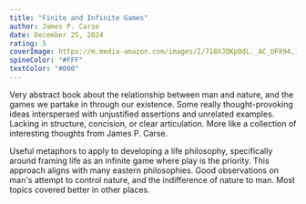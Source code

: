 ```yaml
---
title: "Finite and Infinite Games"
author: James P. Carse
date: December 25, 2024
rating: 5
coverImage: https://m.media-amazon.com/images/I/718XJQKpOdL._AC_UF894,1000_QL80_.jpg
spineColor: "#FFF"
textColor: "#000"
---
```


Very abstract book about the relationship between man and nature, and the games we partake in through our existence. Some really thought-provoking ideas interspersed with unjustified assertions and unrelated examples. Lacking in structure, concision, or clear articulation. More like a collection of interesting thoughts from James P. Carse.

Useful metaphors to apply to developing a life philosophy, specifically around framing life as an infinite game where play is the priority. This approach aligns with many eastern philosophies. Good observations on man's attempt to control nature, and the indifference of nature to man. Most topics covered better in other places.
